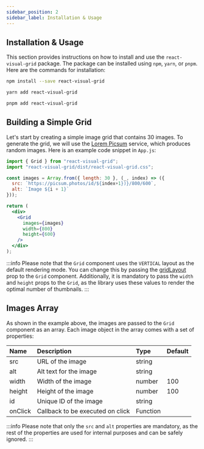 ```yaml
---
sidebar_position: 2
sidebar_label: Installation & Usage
---
```

## Installation & Usage

This section provides instructions on how to install and use the `react-visual-grid` package. The package can be installed using `npm`, `yarn`, or `pnpm`. Here are the commands for installation:

```bash
npm install --save react-visual-grid
```

```bash
yarn add react-visual-grid
```

```bash
pnpm add react-visual-grid
```

## Building a Simple Grid

Let's start by creating a simple image grid that contains 30 images. To generate the grid, we will use the [Lorem Picsum](https://picsum.photos/) service, which produces random images. Here is an example code snippet in `App.js`:

```jsx title="App.js"
import { Grid } from "react-visual-grid";
import "react-visual-grid/dist/react-visual-grid.css";

const images = Array.from({ length: 30 }, (_, index) => ({
  src: `https://picsum.photos/id/${index+1})}/800/600`,
  alt: `Image ${i + 1}`
}));

return (
  <div>
    <Grid
      images={images}
      width={800}
      height={600}
    />
  </div>
);
```
:::info
Please note that the `Grid` component uses the `VERTICAL` layout as the default rendering mode. You can change this by passing the [gridLayout](../props.md#gridlayout) prop to the `Grid` component. Additionally, it is mandatory to pass the `width` and `height` props to the `Grid`, as the library uses these values to render the optimal number of thumbnails.
:::

## Images Array

As shown in the example above, the images are passed to the `Grid` component as an array. Each image object in the array comes with a set of properties:

| Name    | Description                      | Type     | Default |
| :------ | :------------------------------- | :------- | :------ |
| src     | URL of the image                 | string   |         |
| alt     | Alt text for the image           | string   |         |
| width   | Width of the image               | number   | 100     |
| height  | Height of the image              | number   | 100     |
| id      | Unique ID of the image           | string   |         |
| onClick | Callback to be executed on click | Function |         |

:::info
Please note that only the `src` and `alt` properties are mandatory, as the rest of the properties are used for internal purposes and can be safely ignored.
:::